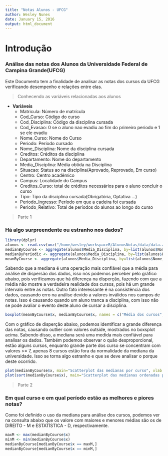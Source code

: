 ```yaml
---
title: "Notas Alunos - UFCG"
author: Wesley Nunes
date: January 15, 2016
output: html_document
---
```


# Introdução
### Análise das notas dos Alunos da Universidade Federal de Campina Grande(UFCG)

Este Documento tem a finalidade de analisar as notas dos cursos da UFCG verificando desempenho e relações entre elas.

> Conhecendo as variáveis relacionadas aos alunos

* **Variáveis**
    + Matricula: Número de matrícula
    + Cod_Curso: Código do curso
    + Cod_Disciplina: Código da disciplina cursada
    + Cod_Evasao: 0 se o aluno nao evadiu ao fim do primeiro periodo e 1 se ele evadiu
    + Nome_Curso: Nome do Curso
    + Periodo: Período cursado
    + Nome_Disciplina: Nome da disciplina cursada 
    + Creditos: Créditos da disciplina
    + Departamento: Nome do departamento
    + Media_Disciplina: Média obtida na Disciplina
    + Situacao: Status ao na disciplina(Aprovado, Reprovado, Em curso)
    + Centro: Centro acadêmico
    + Campus: Localidade do Campus
    + Creditos_Curso:  total de créditos necessários para o aluno concluir o curso
    + Tipo: Tipo da disciplina cursada(Obrigatória, Optativa ...)
    + Periodo_Ingresso: Período em que a cadeira foi cursada
    + Periodo_Relativo: Total de períodos do alunos ao longo do curso

> Parte 1

### Há algo surpreendente ou estranho nos dados?
```r
library(dplyr)
alunos <- read.csv(unz("/home/wesley/workspaceR/AlunosNotas/data/data.zip","alunosUFCGAnon.csv"))
medianByCourse <- aggregate(alunos$Media_Disciplina, by=list(alunos$Nome_Curso), FUN=median,na.rm=T)
medianByPeriodic <- aggregate(alunos$Media_Disciplina, by=list(alunos$Periodo), FUN=median,na.rm=T);
meanByCourse <- aggregate(alunos$Media_Disciplina, by=list(alunos$Nome_Curso), FUN=mean,na.rm=T);
```
Sabendo que a mediana é uma operação mais confiável que a média para análise de dispersão dos dados, isso nós podemos perceber pelo gráfico abaixo, pois verificamos que há diferença na disperção, fazendo com que a média não mostre a verdadeira realidade dos cursos, pois há um grande intervalo entre as notas. Outro fato interessante é na consistência dos dados, causando erro na análise devido a valores inválidos nos campos de notas. Isso é causando quando um aluno tranca a disciplina, com isso não se pode avaliar o evento deste aluno de cursar a disciplina.
```r
boxplot(meanByCourse$x, medianByCourse$x, names = c("Média dos cursos", "Mediana dos cursos"))
```

Com o gráfico de disperção abaixo, podemos identificar a grande diferença das notas, causando outlier com valores outside, mostrados no boxsplot acima. Sabendo disso, a mediana será uma medida mais confiável para analisar os dados. Também podemos observar o quão desproporcional, estão alguns cursos, enquanto grande parte dos curso se concentram com valores >= 7, apenas 8 cursos estão fora da normalidade da mediana da universidade. Isso se torna algo estranho e que se deve analisar o porque deste ocorrido.

```r
plot(medianByCourse$x, main="Scatterplot das medianas por curso", xlab = "Disciplinas", ylab = "Medianas")
plot(sort(medianByCourse$x), main="Scatterplot das medianas ordenadas por curso", xlab = "Cursos", ylab = "Medianas")

```

> Parte 2

### Em qual curso e em qual período estão as melhores e piores notas?

Como foi definido o uso da mediana para análise dos cursos, podemos ver na consulta abaixo que os valore com maiores e menores médias são os de DIREITO - M e ESTATÍSTICA - D, respectivamente.

```r
maxM <- max(medianByCourse$x)
minM <- min(medianByCourse$x)
medianByCourse[medianByCourse$x == maxM,]
medianByCourse[medianByCourse$x == minM,]
```